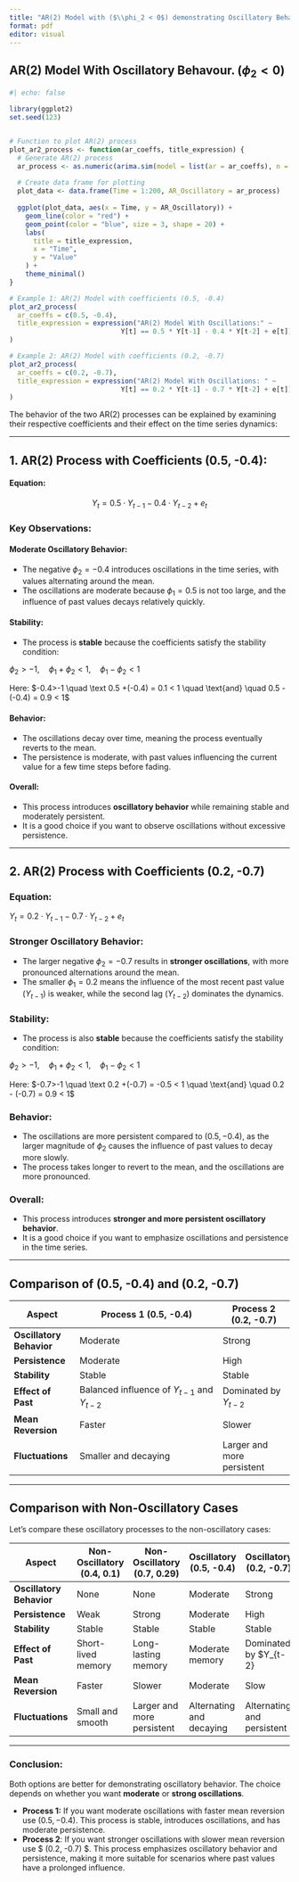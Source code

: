 ```yaml
---
title: "AR(2) Model with ($\\phi_2 < 0$) demonstrating Oscillatory Behaviour"
format: pdf
editor: visual
---
```


## AR(2) Model With Oscillatory Behavour. ($\phi_2 < 0$)

```r
#| echo: false

library(ggplot2)
set.seed(123)


# Function to plot AR(2) process
plot_ar2_process <- function(ar_coeffs, title_expression) {
  # Generate AR(2) process
  ar_process <- as.numeric(arima.sim(model = list(ar = ar_coeffs), n = 200))
  
  # Create data frame for plotting
  plot_data <- data.frame(Time = 1:200, AR_Oscillatory = ar_process)
  
  ggplot(plot_data, aes(x = Time, y = AR_Oscillatory)) + 
    geom_line(color = "red") + 
    geom_point(color = "blue", size = 3, shape = 20) + 
    labs(
      title = title_expression,
      x = "Time", 
      y = "Value"
    ) +
    theme_minimal()
}

# Example 1: AR(2) Model with coefficients (0.5, -0.4)
plot_ar2_process(
  ar_coeffs = c(0.5, -0.4),
  title_expression = expression("AR(2) Model With Oscillations:" ~ 
                            Y[t] == 0.5 * Y[t-1] - 0.4 * Y[t-2] + e[t])
)

# Example 2: AR(2) Model with coefficients (0.2, -0.7)
plot_ar2_process(
  ar_coeffs = c(0.2, -0.7),
  title_expression = expression("AR(2) Model With Oscillations: " ~ 
                            Y[t] == 0.2 * Y[t-1] - 0.7 * Y[t-2] + e[t])
)

```

The behavior of the two AR(2) processes can be explained by examining their respective coefficients and their effect on the time series dynamics:

------------------------------------------------------------------------

## 1. AR(2) Process with Coefficients (0.5, -0.4):

#### Equation:

$$
Y_t = 0.5 \cdot Y_{t-1} - 0.4 \cdot Y_{t-2} + e_t 
$$

### Key Observations:

#### Moderate Oscillatory Behavior:

-   The negative $\phi_2 = -0.4$ introduces oscillations in the time series, with values alternating around the mean.
-   The oscillations are moderate because $\phi_1 = 0.5$ is not too large, and the influence of past values decays relatively quickly.

#### Stability:

-   The process is **stable** because the coefficients satisfy the stability condition:

$\phi_2 > -1, \quad \phi_1 + \phi_2 < 1, \quad \phi_1 - \phi_2 < 1$

Here: $-0.4>-1 \quad \text 0.5 +(-0.4) = 0.1 < 1 \quad \text{and} \quad 0.5 - (-0.4) = 0.9 < 1$

#### Behavior:

-   The oscillations decay over time, meaning the process eventually reverts to the mean.
-   The persistence is moderate, with past values influencing the current value for a few time steps before fading.

#### Overall:

-   This process introduces **oscillatory behavior** while remaining stable and moderately persistent.
-   It is a good choice if you want to observe oscillations without excessive persistence.

------------------------------------------------------------------------

## 2. AR(2) Process with Coefficients (0.2, -0.7)

### Equation:

$Y_t = 0.2 \cdot Y_{t-1} - 0.7 \cdot Y_{t-2} + e_t$

### Stronger Oscillatory Behavior:

-   The larger negative $\phi_2 = -0.7$ results in **stronger oscillations**, with more pronounced alternations around the mean.
-   The smaller $\phi_1 = 0.2$ means the influence of the most recent past value $(Y_{t-1})$ is weaker, while the second lag $(Y_{t-2})$ dominates the dynamics.

### Stability:

-   The process is also **stable** because the coefficients satisfy the stability condition:

$\phi_2 > -1, \quad \phi_1 + \phi_2 < 1, \quad \phi_1 - \phi_2 < 1$

Here: $-0.7>-1 \quad \text 0.2 +(-0.7) = -0.5 < 1 \quad \text{and} \quad 0.2 - (-0.7) = 0.9 < 1$

### Behavior:

-   The oscillations are more persistent compared to $(0.5, -0.4)$, as the larger magnitude of $\phi_2$ causes the influence of past values to decay more slowly.
-   The process takes longer to revert to the mean, and the oscillations are more pronounced.

### Overall:

-   This process introduces **stronger and more persistent oscillatory behavior**.
-   It is a good choice if you want to emphasize oscillations and persistence in the time series.

------------------------------------------------------------------------

## Comparison of (0.5, -0.4) and (0.2, -0.7)

| **Aspect**               | **Process 1 (0.5, -0.4)**                               | **Process 2 (0.2, -0.7)**   |
|--------------------------|---------------------------------------------------------|-----------------------------|
| **Oscillatory Behavior** | Moderate                                                | Strong                      |
| **Persistence**          | Moderate                                                | High                        |
| **Stability**            | Stable                                                  | Stable                      |
| **Effect of Past**       | Balanced influence of  $Y_{t-1}$ and $Y_{t-2}$ | Dominated by $Y_{t-2}$ |
| **Mean Reversion**       | Faster                                                  | Slower                      |
| **Fluctuations**         | Smaller and decaying                                    | Larger and more persistent  |

------------------------------------------------------------------------

## Comparison with Non-Oscillatory Cases

Let’s compare these oscillatory processes to the non-oscillatory cases:

| **Aspect**               | **Non-Oscillatory (0.4, 0.1)** | **Non-Oscillatory (0.7, 0.29)** | **Oscillatory (0.5, -0.4)** | **Oscillatory (0.2, -0.7)** |
|--------------------------|--------------------------------|---------------------------------|-----------------------------|-----------------------------|
| **Oscillatory Behavior** | None                           | None                            | Moderate                    | Strong                      |
| **Persistence**          | Weak                           | Strong                          | Moderate                    | High                        |
| **Stability**            | Stable                         | Stable                          | Stable                      | Stable                      |
| **Effect of Past**       | Short-lived memory             | Long-lasting memory             | Moderate memory             | Dominated by $Y_{t-2} |
| **Mean Reversion**       | Faster                         | Slower                          | Moderate                    | Slow                        |
| **Fluctuations**         | Small and smooth               | Larger and more persistent      | Alternating and decaying    | Alternating and persistent  |

------------------------------------------------------------------------

### Conclusion:

Both options are better for demonstrating oscillatory behavior. The choice depends on whether you want **moderate** or **strong oscillations**.

-   **Process 1:** If you want moderate oscillations with faster mean reversion use $(0.5, -0.4)$. This process is stable, introduces oscillations, and has moderate persistence.
-   **Process 2**: If you want stronger oscillations with slower mean reversion use \$ (0.2, -0.7) \$. This process emphasizes oscillatory behavior and persistence, making it more suitable for scenarios where past values have a prolonged influence.
